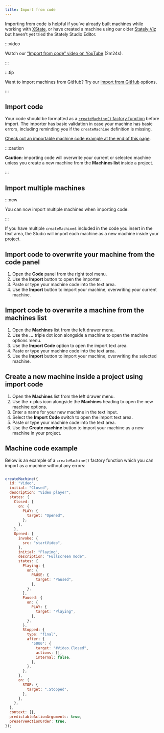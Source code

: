 ```yaml
---
title: Import from code
---
```


Importing from code is helpful if you’ve already built machines while working with [XState](/xstate/intro.mdx), or have created a machine using our older [Stately Viz](https://stately.ai/viz) but haven’t yet tried the Stately Studio Editor.

:::video

Watch our [“Import from code” video on YouTube](https://www.youtube.com/watch?v=DAoIFaugDLo) (2m24s).

:::

:::tip

Want to import machines from GitHub? Try our [import from GitHub](/import-from-github.mdx) options.

:::

## Import code

Your code should be formatted as a [`createMachine()` factory function](https://xstate.js.org/docs/guides/machines.html) before import. The importer has basic validation in case your machine has basic errors, including reminding you if the `createMachine` definition is missing. 

[Check out an importable machine code example at the end of this page](/#machine-code-example).

:::caution

**Caution**: importing code will overwrite your current or selected machine unless you create a new machine from the **Machines list** inside a project.

:::

## Import multiple machines

:::new

You can now import multiple machines when importing code.

:::

If you have multiple `createMachine`s included in the code you insert in the text area, the Studio will import each machine as a new machine inside your project.

## Import code to overwrite your machine from the code panel

1. Open the **Code** panel from the right tool menu.
2. Use the **Import** button to open the importer.
3. Paste or type your machine code into the text area.
4. Use the **Import** button to import your machine, overwriting your current machine.

## Import code to overwrite a machine from the machines list

1. Open the **Machines** list from the left drawer menu.
2. Use the **...** triple dot icon alongside a machine to open the machine options menu.
3. Use the **Import Code** option to open the import text area.
5. Paste or type your machine code into the text area.
6. Use the **Import** button to import your machine, overwriting the selected machine.

## Create a new machine inside a project using import code

1. Open the **Machines** list from the left drawer menu.
2. Use the **+** plus icon alongside the **Machines** heading to open the new machine options.
3. Enter a name for your new machine in the text input.
4. Select the **Import Code** switch to open the import text area.
5. Paste or type your machine code into the text area.
6. Use the **Create machine** button to import your machine as a new machine in your project.

## Machine code example

Below is an example of a `createMachine()` factory function which you can import as a machine without any errors:

```js

createMachine({
  id: "Video",
  initial: "Closed",
  description: "Video player",
  states: {
    Closed: {
      on: {
        PLAY: {
          target: "Opened",
        },
      },
    },
    Opened: {
      invoke: {
        src: "startVideo",
      },
      initial: "Playing",
      description: "Fullscreen mode",
      states: {
        Playing: {
          on: {
            PAUSE: {
              target: "Paused",
            },
          },
        },
        Paused: {
          on: {
            PLAY: {
              target: "Playing",
            },
          },
        },
        Stopped: {
          type: "final",
          after: {
            "5000": {
              target: "#Video.Closed",
              actions: [],
              internal: false,
            },
          },
        },
      },
      on: {
        STOP: {
          target: ".Stopped",
        },
      },
    },
  },
  context: {},
  predictableActionArguments: true,
  preserveActionOrder: true,
});

```